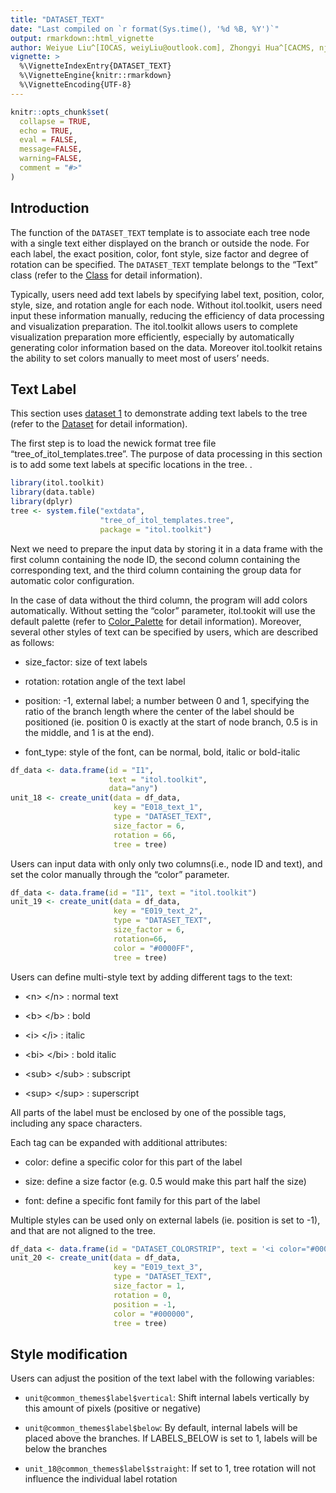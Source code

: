 ---
title: "DATASET_TEXT"
date: "Last compiled on `r format(Sys.time(), '%d %B, %Y')`"
output: rmarkdown::html_vignette
author: Weiyue Liu^[IOCAS, weiyLiu@outlook.com], Zhongyi Hua^[CACMS, njbxhzy@hotmail.com], Tong Zhou^[IOCAS, tongzhou2017@gmail.com]
vignette: >
  %\VignetteIndexEntry{DATASET_TEXT}
  %\VignetteEngine{knitr::rmarkdown}
  %\VignetteEncoding{UTF-8}
---

```{r, include = FALSE}
knitr::opts_chunk$set(
  collapse = TRUE,
  echo = TRUE,
  eval = FALSE,
  message=FALSE,
  warning=FALSE,
  comment = "#>"
)
```

## Introduction
The function of the `DATASET_TEXT` template is to associate each tree node with a single text either displayed on the branch or outside the node. For each label, the exact position, color, font style, size factor and degree of rotation can be specified.  The `DATASET_TEXT` template belongs to the "Text" class (refer to the [Class]() for detail information).

Typically, users need add text labels by specifying label text, position, color, style, size, and rotation angle for each node. Without itol.toolkit, users need input these information manually, reducing the efficiency of data processing and visualization preparation. The itol.toolkit allows users to complete visualization preparation more efficiently, especially by automatically generating color information based on the data. Moreover itol.toolkit retains the ability to set colors manually to meet most of users' needs.

## Text Label
This section uses [dataset 1](https://github.com/TongZhou2017/itol.toolkit/tree/master/inst/extdata/dataset1) to demonstrate adding text labels to the tree (refer to the  [Dataset](https://tongzhou2017.github.io/itol.toolkit/articles/Datasets.html) for detail information).

The first step is to load the newick format tree file "tree_of_itol_templates.tree". The purpose of data processing in this section is to add some text labels at specific locations in the tree. .
```{r load packages}
library(itol.toolkit)
library(data.table)
library(dplyr)
tree <- system.file("extdata",
                    "tree_of_itol_templates.tree",
                    package = "itol.toolkit")
```
Next we need to prepare the input data by storing it in a data frame with the first column containing the  node ID, the second column containing the corresponding text, and the third column containing the group data for automatic color configuration. 

In the case of data without the third column, the program will add colors automatically. Without setting the "color" parameter, itol.tookit will use the default palette (refer to [Color_Palette](链接) for detail information). Moreover, several other styles of text can be specified by users, which are described as follows:

- size_factor: size of text labels

- rotation: rotation angle of the text label

- position: -1, external label; a number between 0 and 1, specifying the ratio of the branch length where the center of the label should be positioned (ie. position 0 is exactly at the start of node branch, 0.5 is in the middle, and 1 is at the end).

- font_type: style of the font, can be normal, bold, italic or bold-italic
```{r text color defind by data}
df_data <- data.frame(id = "I1",
                      text = "itol.toolkit",
                      data="any")
unit_18 <- create_unit(data = df_data,
                       key = "E018_text_1",
                       type = "DATASET_TEXT",
                       size_factor = 6,
                       rotation = 66,
                       tree = tree)
```
Users can input data with only only two columns(i.e., node ID and text), and set the color manually through the "color" parameter.
```{r text color defind by parameter}
df_data <- data.frame(id = "I1", text = "itol.toolkit")
unit_19 <- create_unit(data = df_data,
                       key = "E019_text_2",
                       type = "DATASET_TEXT",
                       size_factor = 6,
                       rotation=66,
                       color = "#0000FF",
                       tree = tree)
```
Users can define multi-style text by adding different tags to the text:

- \<n> \</n> : normal text

- \<b> \</b> : bold

- \<i> \</i> : italic

- \<bi> \</bi> : bold italic

- \<sub> \</sub> : subscript

- \<sup> \</sup> : superscript

All parts of the label must be enclosed by one of the possible tags, including any space characters.

Each tag can be expanded with additional attributes:

- color: define a specific color for this part of the label

- size: define a size factor (e.g. 0.5 would make this part half the size)

- font: define a specific font family for this part of the label

Multiple styles can be used only on external labels (ie. position is set to -1), and that are not aligned to the tree.
```{r multi-style text}
df_data <- data.frame(id = "DATASET_COLORSTRIP", text = '<i color="#0000FF">itol.</i><b>toolkit</b>')
unit_20 <- create_unit(data = df_data,
                       key = "E019_text_3",
                       type = "DATASET_TEXT",
                       size_factor = 1,
                       rotation = 0,
                       position = -1,
                       color = "#000000",
                       tree = tree)
```

## Style modification
Users can adjust the position of the text label with the following variables:

- `unit@common_themes$label$vertical`: Shift internal labels vertically by this amount of pixels (positive or negative)

- `unit@common_themes$label$below`: By default, internal labels will be placed above the branches. If LABELS_BELOW is set to 1, labels will be below the branches

- `unit_18@common_themes$label$straight`: If set to 1, tree rotation will not influence the individual label rotation